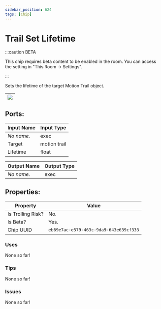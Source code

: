 ```yaml
---
sidebar_position: 624
tags: [Chip]
---
```


# Trail Set Lifetime
:::caution BETA

This chip requires beta content to be enabled in the room. You can access the setting in "This Room -> Settings".

:::

Sets the lifetime of the target Motion Trail object.

| ![](https://images-ext-2.discordapp.net/external/MPmIaQzlEPmgGWlgi-WxBBXt0Bjv_zWPkg1y1f_sy3s/https/www.recroomcircuits.com/image/circuit/absolute-value?width=206&height=108) |
|-----|

## Ports:

| Input Name | Input Type |
|-----------|-----------|
| *No name.* | exec |
| Target | motion trail |
| Lifetime | float |

| Output Name | Output Type |
|-----------|-----------|
| *No name.* | exec |

## Properties:

| Property  | Value |
|-------------------|-----------|
| Is Trolling Risk? | No. |
| Is Beta? | Yes. |
| Chip UUID | `eb69e7ac-e579-463c-9da9-643e639cf333` |

### Uses

None so far!

### Tips

None so far!

### Issues

None so far!